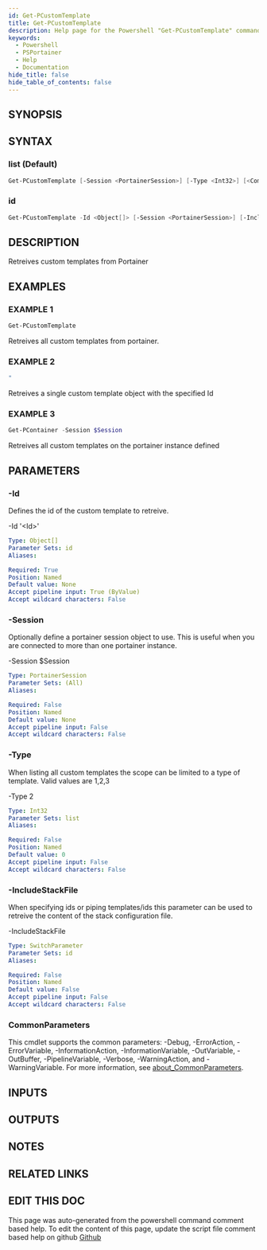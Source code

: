 ```yaml
---
id: Get-PCustomTemplate
title: Get-PCustomTemplate
description: Help page for the Powershell "Get-PCustomTemplate" command
keywords:
  - Powershell
  - PSPortainer
  - Help
  - Documentation
hide_title: false
hide_table_of_contents: false
---
```


## SYNOPSIS

## SYNTAX

### list (Default)

```powershell
Get-PCustomTemplate [-Session <PortainerSession>] [-Type <Int32>] [<CommonParameters>]
```

### id

```powershell
Get-PCustomTemplate -Id <Object[]> [-Session <PortainerSession>] [-IncludeStackFile] [<CommonParameters>]
```

## DESCRIPTION

Retreives custom templates from Portainer

## EXAMPLES

### EXAMPLE 1

```powershell
Get-PCustomTemplate
```

Retreives all custom templates from portainer.

### EXAMPLE 2

```powershell
"
```

Retreives a single custom template object with the specified Id

### EXAMPLE 3

```powershell
Get-PContainer -Session $Session
```

Retreives all custom templates on the portainer instance defined

## PARAMETERS

### -Id

Defines the id of the custom template to retreive.

-Id '\<Id\>'

```yaml
Type: Object[]
Parameter Sets: id
Aliases:

Required: True
Position: Named
Default value: None
Accept pipeline input: True (ByValue)
Accept wildcard characters: False
```

### -Session

Optionally define a portainer session object to use.
This is useful when you are connected to more than one portainer instance.

-Session $Session

```yaml
Type: PortainerSession
Parameter Sets: (All)
Aliases:

Required: False
Position: Named
Default value: None
Accept pipeline input: False
Accept wildcard characters: False
```

### -Type

When listing all custom templates the scope can be limited to a type of template.
Valid values are 1,2,3

-Type 2

```yaml
Type: Int32
Parameter Sets: list
Aliases:

Required: False
Position: Named
Default value: 0
Accept pipeline input: False
Accept wildcard characters: False
```

### -IncludeStackFile

When specifying ids or piping templates/ids this parameter can be used to retreive the content of the stack configuration file.

-IncludeStackFile

```yaml
Type: SwitchParameter
Parameter Sets: id
Aliases:

Required: False
Position: Named
Default value: False
Accept pipeline input: False
Accept wildcard characters: False
```

### CommonParameters

This cmdlet supports the common parameters: -Debug, -ErrorAction, -ErrorVariable, -InformationAction, -InformationVariable, -OutVariable, -OutBuffer, -PipelineVariable, -Verbose, -WarningAction, and -WarningVariable. For more information, see [about_CommonParameters](http://go.microsoft.com/fwlink/?LinkID=113216).

## INPUTS

## OUTPUTS

## NOTES

## RELATED LINKS

## EDIT THIS DOC 

This page was auto-generated from the powershell command comment based help. To edit the content of this page, update the script file comment based help on github [Github](https://github.com/hanpq/PSPortainer)
